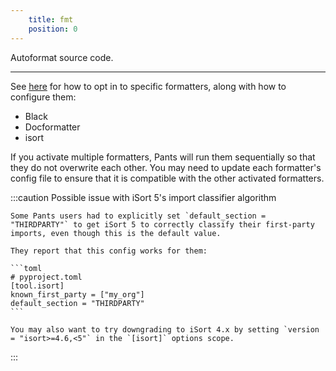```yaml
---
    title: fmt
    position: 0
---
```


Autoformat source code.

---

See [here](../overview/linters-and-formatters.mdx) for how to opt in to specific formatters, along with how to configure them:

* Black
* Docformatter
* isort

If you activate multiple formatters, Pants will run them sequentially so that they do not overwrite each other. You may need to update each formatter's config file to ensure that it is compatible with the other activated formatters.

:::caution Possible issue with iSort 5's import classifier algorithm

    Some Pants users had to explicitly set `default_section = "THIRDPARTY"` to get iSort 5 to correctly classify their first-party imports, even though this is the default value.
    
    They report that this config works for them:
    
    ```toml
    # pyproject.toml
    [tool.isort]
    known_first_party = ["my_org"]
    default_section = "THIRDPARTY"
    ```
    
    You may also want to try downgrading to iSort 4.x by setting `version = "isort>=4.6,<5"` in the `[isort]` options scope.

:::


